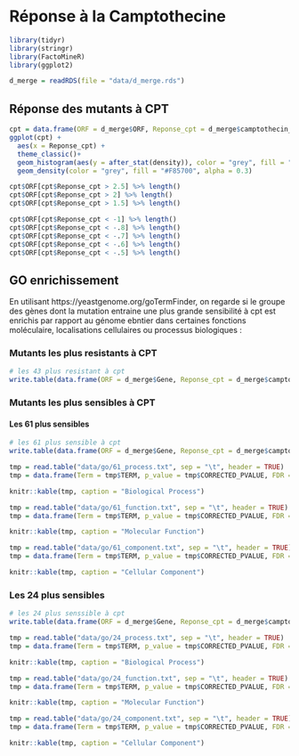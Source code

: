 # Réponse à la Camptothecine {#cpt}

```r
library(tidyr)
library(stringr)
library(FactoMineR)
library(ggplot2)
```

```r
d_merge = readRDS(file = "data/d_merge.rds")
```

## Réponse des mutants à CPT

```r
cpt = data.frame(ORF = d_merge$ORF, Reponse_cpt = d_merge$camptothecin_500um)
ggplot(cpt) +
  aes(x = Reponse_cpt) +
  theme_classic()+
  geom_histogram(aes(y = after_stat(density)), color = "grey", fill = "lightblue") +
  geom_density(color = "grey", fill = "#F85700", alpha = 0.3)
```

```r
cpt$ORF[cpt$Reponse_cpt > 2.5] %>% length()
cpt$ORF[cpt$Reponse_cpt > 2] %>% length()
cpt$ORF[cpt$Reponse_cpt > 1.5] %>% length()
```
```r
cpt$ORF[cpt$Reponse_cpt < -1] %>% length()
cpt$ORF[cpt$Reponse_cpt < -.8] %>% length()
cpt$ORF[cpt$Reponse_cpt < -.7] %>% length()
cpt$ORF[cpt$Reponse_cpt < -.6] %>% length()
cpt$ORF[cpt$Reponse_cpt < -.5] %>% length()
```

## GO enrichissement

En utilisant https://yeastgenome.org/goTermFinder, on regarde si le groupe des gènes dont la mutation entraine une plus grande sensibilité à cpt est enrichis par rapport au génome ebntier dans certaines fonctions moléculaire, localisations cellulaires ou processus biologiques :

### Mutants les plus resistants à CPT

```r
# les 43 plus resistant à cpt
write.table(data.frame(ORF = d_merge$Gene, Reponse_cpt = d_merge$camptothecin_500um)$ORF[cpt$Reponse_cpt > 1.5], file = "data/gene_15.txt", row.names = FALSE, quote = FALSE)
```


### Mutants les plus sensibles à CPT
#### Les 61 plus sensibles
```r
# les 61 plus sensible à cpt
write.table(data.frame(ORF = d_merge$Gene, Reponse_cpt = d_merge$camptothecin_500um)$ORF[cpt$Reponse_cpt < -.5], file = "data/gene_-5.txt", row.names = FALSE, quote = FALSE)
```

```r
tmp = read.table("data/go/61_process.txt", sep = "\t", header = TRUE)
tmp = data.frame(Term = tmp$TERM, p_value = tmp$CORRECTED_PVALUE, FDR = tmp$FDR_RATE, Gene = tmp$ANNOTATED_GENES)

knitr::kable(tmp, caption = "Biological Process")

tmp = read.table("data/go/61_function.txt", sep = "\t", header = TRUE)
tmp = data.frame(Term = tmp$TERM, p_value = tmp$CORRECTED_PVALUE, FDR = tmp$FDR_RATE, Gene = tmp$ANNOTATED_GENES)

knitr::kable(tmp, caption = "Molecular Function")

tmp = read.table("data/go/61_component.txt", sep = "\t", header = TRUE)[c(1:10),]
tmp = data.frame(Term = tmp$TERM, p_value = tmp$CORRECTED_PVALUE, FDR = tmp$FDR_RATE, Gene = tmp$ANNOTATED_GENES)

knitr::kable(tmp, caption = "Cellular Component")
```

### Les 24 plus sensibles

```r
# les 24 plus senssible à cpt
write.table(data.frame(ORF = d_merge$Gene, Reponse_cpt = d_merge$camptothecin_500um)$ORF[cpt$Reponse_cpt < -.6], file = "data/gene_-6.txt", row.names = FALSE, quote = FALSE)
```

```r
tmp = read.table("data/go/24_process.txt", sep = "\t", header = TRUE)
tmp = data.frame(Term = tmp$TERM, p_value = tmp$CORRECTED_PVALUE, FDR = tmp$FDR_RATE, Gene = tmp$ANNOTATED_GENES)

knitr::kable(tmp, caption = "Biological Process")

tmp = read.table("data/go/24_function.txt", sep = "\t", header = TRUE)
tmp = data.frame(Term = tmp$TERM, p_value = tmp$CORRECTED_PVALUE, FDR = tmp$FDR_RATE, Gene = tmp$ANNOTATED_GENES)

knitr::kable(tmp, caption = "Molecular Function")

tmp = read.table("data/go/24_component.txt", sep = "\t", header = TRUE)
tmp = data.frame(Term = tmp$TERM, p_value = tmp$CORRECTED_PVALUE, FDR = tmp$FDR_RATE, Gene = tmp$ANNOTATED_GENES)

knitr::kable(tmp, caption = "Cellular Component")
```
